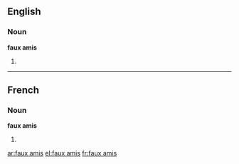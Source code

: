 ==English==

===Noun===
'''faux amis'''

# {{plural of|faux ami}}

----

==French==

===Noun===
'''faux amis''' {{m|p}}

# {{plural of|faux-ami|lang=fr}}

[[ar:faux amis]]
[[el:faux amis]]
[[fr:faux amis]]